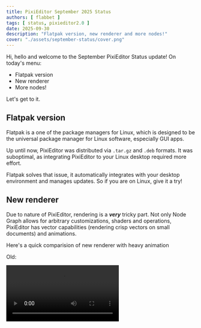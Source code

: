```yaml
---
title: PixiEditor September 2025 Status
authors: [ flabbet ] 
tags: [ status, pixieditor2.0 ]
date: 2025-09-30
description: "Flatpak version, new renderer and more nodes!"
cover: "./assets/september-status/cover.png"
---
```



Hi, hello and welcome to the September PixiEditor Status update! On today's menu:

- Flatpak version
- New renderer
- More nodes!

Let's get to it.


## Flatpak version

Flatpak is a one of the package managers for Linux, which is designed to be the universal package manager for Linux software, especially GUI apps.

Up until now, PixiEditor was distributed via `.tar.gz` and `.deb` formats. It was suboptimal, as integrating PixiEditor to your Linux desktop required more effort.

Flatpak solves that issue, it automatically integrates with your desktop environment and manages updates. So if you are on Linux, give it a try!

<FlathubWidget
  title="PixiEditor"
  author="PixiEditor"
  description="Universal node-based 2D editor."
  appUrl="https://flathub.org/en/apps/net.pixieditor.PixiEditor"
  iconUrl="https://raw.githubusercontent.com/PixiEditor/PixiEditor/refs/heads/flatpak-v2.0.1.14/assets/flatpak/icon-512.png"
/>

## New renderer

Due to nature of PixiEditor, rendering is a ___very___ tricky part. Not only Node Graph allows for arbitrary customizations, shaders and operations, PixiEditor has vector capabilities (rendering crisp vectors on small documents)
and animations. 

Here's a quick comparision of new renderer with heavy animation

Old:

<video src='/videos/september-status/old.webm' loop autoplay mute controls playsinline/>

New:

<video src='/videos/september-status/new.webm' loop autoplay mute controls playsinline/>

### Single threaded rendering 

PixiEditor renders on the UI Thread, which means that heavy graphs can lag or even freeze the UI. 

The logical solution was to make rendering on a separate thread. 

Well...

#### My little render thread journey

In short, Render Thread is a thing that runs in the background, independendly of the main app and renders graphics in it's own pace. So whenever the main app requests a new frame,
render thread grabs this request, renders and gives the frame back to the main app.

And I really wish it was that simple. This will be a little technical, so if you are just interested in new features, feel free to skip it.

PixiEditor uses Vulkan or OpenGL for rendering. However neither Vulkan nor OpenGL is "standalone", we must first access Avalonia's GPU context to hook our own rendering. We use Avalonia's composition renderer to update the UI with rendered stuff.

Current renderer performs rendering "on demand", meaning that each UI control sends a render request with its surface to draw on. It has a few benefits:

- No additional intermediate surfaces,
- Out of the box "render only what you see" approach

...and a few downsides:
- More error prone (surfaces might get disposed mid-flight)
- Potentially rendering the same frame multiple times
- It's harder to manage renders and perform optimizations
- It's virtually impossible to make rendering on other thread

So the very first step was to inverse the rendering logic, so we have more control over each rendered frame.

Instead of 

```
Refresh request --> UI control surface --> Render to control's surface
``` 

I had to do 

```
Refresh request --> Render into intermediate surface --> UI control renders intermediate surface
```

Having one managing system that decides what gets rendered and in what resolution opens up a lot of optimization possibilities. 

For example if you have Node Graph opened and layer's panel visible, renderer will render layer's preview only once in slightly higher resolution (because node previews are bigger), instead of rendering it twice
in different resolutions.

Great, so we have a system that produces bitmaps/surfaces with all previews and frames, that are just grabbed by UI controls to display. So the next logical step is to render these asynchronously.

Before I decided to jump into building separate thread solution, I tried better rendering scheduling in Avalonia's UI Thread dispatcher. It is still one thread, but any lags should be "spread out" over a few frames.

At first it seemed to work really great, playing animations for heavy graphs was smooth and the UI was responsive. Unfortunately, after some time I discovered, that manipulating heavy graphs (like moving a layer)
resulted in degraded performance. Rendering a singular layer into the bitmap wasn't slower than in previous renderer, but scheduler fired less often, so it seemed like it was laggy.

The only logical solution left at that time, was to implement separate render thread.

...

Remember the part, where I mentioned we use Avalonia's GPU context and compositor? 
Yeah, to get separate render thread I had to properly synchronize not only access to GPU API, but also render thread's render loop with avalonia's compositor.

Sounds painful, huh?

Well, it was. After many days of freezes, crashes and debugging, it seemed to finally work. I developed it on a test project, but still.

◝(ᵔᗜᵔ)◜

<video src='/videos/september-status/render-thread-sample.webm' loop autoplay mute controls playsinline/>

Until I ran PixiEditor with it...

It worked like a hot mess...

<video src='/videos/september-status/pixieditor-rt.webm' loop autoplay mute controls playsinline/>

(¬_¬")


#### Rendering scheduling

Something had to be done, I think whole rework already took me full 2 weeks, where one whole week was dedicated to render thread. Shipping renderer that provides worse performance is unacceptable, even
if it's better in some scenarios.

At that point, I already invested so much time into this. I decided to give up separate render thread for now. However the point of whole rework was to fix freezes and improve the performance.

So what now?

I got my shit together and facts straight. 

\> _New rework solves laggy animation performance_<br/>
\> _Manipulation performance is degraded due to background scheduler update rate_

...

\> _Can't I just fire rendering immediately for manipulating and do background rendering for animation?_

5 lines of code and problem solved.

<span style={{fontSize: "48px"}}>🙈</span>

It doesn't completely replace separate thread solution. It still runs on the main thread, but it's already much better. At least according to my tests.

_(to any brave soul, if you want to play around render thread solution I made, check `render-thread` branch both for `PixiEditor` and `src/Drawie`)_

### GPU chunks and direct viewport rendering

This optimization is quite exciting for me. It's only related to drawing/painting performance, but it's been on my mind since the beginning of version 2.0.

PixiEditor uses chunks for layers. So instead of storing full resolution layer it only stores chunks that have something in them. For example, if you have 1024x1024 document, one layer of this document
consists of 4 chunks that are 256x256 each. If you only draw on one chunk, others won't be stored in the memory.

This system was developed for version 1.0 and lost its meaning during transition to 2.0. Due to performance reasons we had to use intermediate, full resolution texture before drawing to the screen. 
Which kills any benefits of chunks.

Why did it work like that? Well version 1.0 had CPU only rendering, and CPU chunks were leftover from 1.0. I tried making them GPU a while ago, but it had major problems back then.

Fortunately, I managed to properly implement GPU chunk textures, which significantly improves rendering performance. Because of this, I was able to get rid of intermediate surface and draw the chunks 
to the screen directly. 

Direct screen rendering opens a possibility for another amazing optimization technique called occlusion culling. In the new renderer, PixiEditor will only draw chunks you see on the screen, if you zoom the 
viewport, chunks outside the visible area won't be rendered.

Here's a preview with shrinked visible area to see the effect
<video src='/videos/september-status/occlusion-culling.webm' loop autoplay mute controls playsinline/>

Furthermore, if you have a document with graph, that consists of layers only, drawing shouldn't allocate more memory than amount of chunks required. So creating huge documents by itself won't cause memory problems for PixiEditor. 
Saving .pixi files will also save filled chunks only.

## New Nodes

### Text

### Posterize

## Autumn Sale